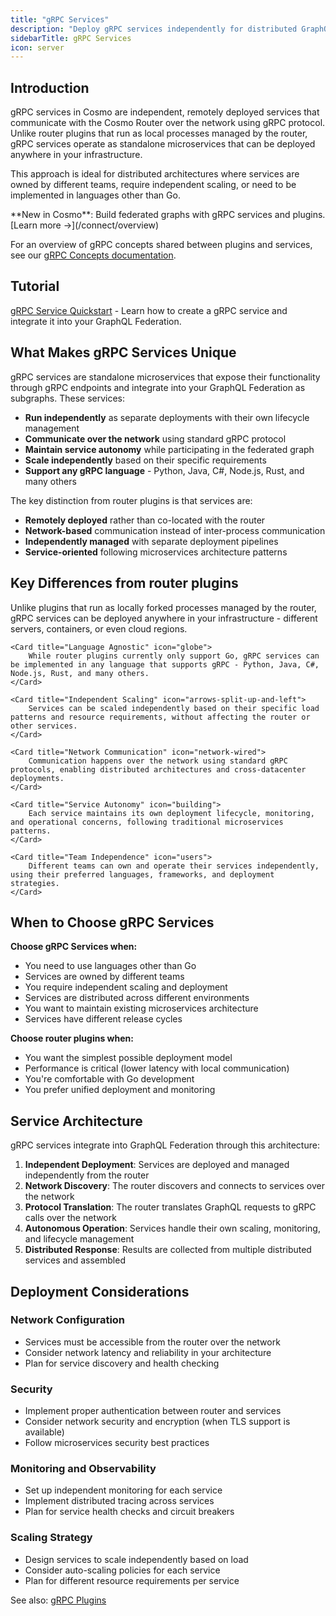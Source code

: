 ```yaml
---
title: "gRPC Services"
description: "Deploy gRPC services independently for distributed GraphQL Federation."
sidebarTitle: gRPC Services
icon: server
---
```


## Introduction

gRPC services in Cosmo are independent, remotely deployed services that communicate with the Cosmo Router over the network using gRPC protocol. Unlike router plugins that run as local processes managed by the router, gRPC services operate as standalone microservices that can be deployed anywhere in your infrastructure.

This approach is ideal for distributed architectures where services are owned by different teams, require independent scaling, or need to be implemented in languages other than Go.

<Card title="🚀 Introducing Cosmo Connect" icon="plug" href="/connect/overview">
  **New in Cosmo**: Build federated graphs with gRPC services and plugins. 
  [Learn more →](/connect/overview)
</Card>

For an overview of gRPC concepts shared between plugins and services, see our [gRPC Concepts documentation](/router/gRPC/concepts).

## Tutorial

[gRPC Service Quickstart](/tutorial/grpc-service-quickstart) - Learn how to create a gRPC service and integrate it into your GraphQL Federation.

## What Makes gRPC Services Unique

gRPC services are standalone microservices that expose their functionality through gRPC endpoints and integrate into your GraphQL Federation as subgraphs. These services:

- **Run independently** as separate deployments with their own lifecycle management
- **Communicate over the network** using standard gRPC protocol
- **Maintain service autonomy** while participating in the federated graph
- **Scale independently** based on their specific requirements
- **Support any gRPC language** - Python, Java, C#, Node.js, Rust, and many others

The key distinction from router plugins is that services are:
- **Remotely deployed** rather than co-located with the router
- **Network-based** communication instead of inter-process communication
- **Independently managed** with separate deployment pipelines
- **Service-oriented** following microservices architecture patterns

## Key Differences from router plugins

<CardGroup cols={2}>
    <Card title="Remote Deployment" icon="cloud">
        Unlike plugins that run as locally forked processes managed by the router, gRPC services can be deployed anywhere in your infrastructure - different servers, containers, or even cloud regions.
    </Card>
    
    <Card title="Language Agnostic" icon="globe">
        While router plugins currently only support Go, gRPC services can be implemented in any language that supports gRPC - Python, Java, C#, Node.js, Rust, and many others.
    </Card>
    
    <Card title="Independent Scaling" icon="arrows-split-up-and-left">
        Services can be scaled independently based on their specific load patterns and resource requirements, without affecting the router or other services.
    </Card>
    
    <Card title="Network Communication" icon="network-wired">
        Communication happens over the network using standard gRPC protocols, enabling distributed architectures and cross-datacenter deployments.
    </Card>
    
    <Card title="Service Autonomy" icon="building">
        Each service maintains its own deployment lifecycle, monitoring, and operational concerns, following traditional microservices patterns.
    </Card>
    
    <Card title="Team Independence" icon="users">
        Different teams can own and operate their services independently, using their preferred languages, frameworks, and deployment strategies.
    </Card>
</CardGroup>

## When to Choose gRPC Services

**Choose gRPC Services when:**
- <Icon icon="globe" /> You need to use languages other than Go 
- <Icon icon="users" /> Services are owned by different teams
- <Icon icon="arrows-split-up-and-left" /> You require independent scaling and deployment
- <Icon icon="network-wired" /> Services are distributed across different environments
- <Icon icon="building" /> You want to maintain existing microservices architecture
- <Icon icon="clock" /> Services have different release cycles

**Choose router plugins when:**
- <Icon icon="rocket" /> You want the simplest possible deployment model
- <Icon icon="bolt" /> Performance is critical (lower latency with local communication)
- <Icon icon="laptop-code" /> You're comfortable with Go development
- <Icon icon="arrows-rotate" /> You prefer unified deployment and monitoring

## Service Architecture

gRPC services integrate into GraphQL Federation through this architecture:

1. **Independent Deployment**: Services are deployed and managed independently from the router
2. **Network Discovery**: The router discovers and connects to services over the network
3. **Protocol Translation**: The router translates GraphQL requests to gRPC calls over the network
4. **Autonomous Operation**: Services handle their own scaling, monitoring, and lifecycle management
5. **Distributed Response**: Results are collected from multiple distributed services and assembled

## Deployment Considerations

### Network Configuration
- Services must be accessible from the router over the network
- Consider network latency and reliability in your architecture
- Plan for service discovery and health checking

### Security
- Implement proper authentication between router and services
- Consider network security and encryption (when TLS support is available)
- Follow microservices security best practices

### Monitoring and Observability
- Set up independent monitoring for each service
- Implement distributed tracing across services
- Plan for service health checks and circuit breakers

### Scaling Strategy
- Design services to scale independently based on load
- Consider auto-scaling policies for each service
- Plan for different resource requirements per service

See also: [gRPC Plugins](./router/gRPC/plugins)